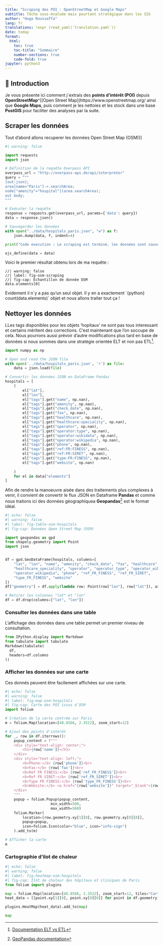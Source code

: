 ```yaml
---
title: "Scraping des POI : OpenStreetMap et Google Maps"
subtitle: Tâche sous-évaluée mais pourtant stratégique dans les SIG
author: "Hugo Roussaffa"
lang: fr
translations: !expr (read_yaml(¨translation.yaml¨)) 
date: today
format:
  html: 
    toc: true
    toc-title: "Sommaire"
    number-sections: true
    code-fold: true
jupyter: python3
---
```



## 📌 Introduction

Je vous présente ici comment j´extrais des **points d’intérêt (POI)** depuis **OpenStreetMap**^[[Open Street Map](https://www.openstreetmap.org/ ainsi que **Google Maps**, puis comment je les nettoies et les stock dans une base **PostGIS** pour faciliter des analyses par la suite.

## Scraper les données

Tout d'abord allons recuperer les données Open Street Map (OSM))]
```python

#| warning: false

import requests
import json

# Définition de la requête Overpass API
overpass_url = "http://overpass-api.de/api/interpreter"
query = """
[out:json];
area[name="Paris"]->.searchArea;
node["amenity"="hospital"](area.searchArea);
out body;
"""

# Exécuter la requête
response = requests.get(overpass_url, params={'data': query})
data = response.json()

# Sauvegarder les données
with open("../data/hospitals_paris.json", "w") as f:
    json.dump(data, f, indent=4)

print("Code execution : Le scraping est terminé, les données sont sauvegardées au format json!")

ojs_define(data = data)
```

Voici le premier résultat obtenu lors de ma requête :

```ojs

//| warning: false
//| label: fig-osm-scraping
//| fig-cap: Echantillon de donnée OSM
data.elements[0]
```


Evidement il n´y a pas qu'un seul objet. Il y en a exactement ´{python} count(data.elements)´ objet et nous allons traiter tout ça !

## Nettoyer les données

LLes tags disponibles pour les objets 'hopitaux' ne sont pas tous interessant et certains méritent des corrections. C'est maintenant que l'on soccupe de cela. Nous pourrons aussi prévoir d'autre modifications plus tard en base de données si nous sommes dans une stratégie orientée ELT et non pas ETL^[[Documentation ELT vs ETL](https://aws.amazon.com/fr/compare/the-difference-between-etl-and-elt/)].

```python
import numpy as np

# Open and read the JSON file
with open('../data/hospitals_paris.json', 'r') as file:
    data = json.load(file)

# Convertir les données JSON en DataFrame Pandas
hospitals = [
    (
        el["lat"], 
        el["lon"], 
        el["tags"].get("name", np.nan),
        el["tags"].get("amenity", np.nan),
        el["tags"].get("check_date", np.nan),
        el["tags"].get("fax", np.nan),
        el["tags"].get("healthcare", np.nan),
        el["tags"].get("healthcare:speciality", np.nan),
        el["tags"].get("operator", np.nan),
        el["tags"].get("operator:type", np.nan),
        el["tags"].get("operator:wikidata", np.nan),
        el["tags"].get("operator:wikipedia", np.nan),
        el["tags"].get("phone", np.nan),
        el["tags"].get("ref:FR:FINESS", np.nan),
        el["tags"].get("ref:FR:SIRET", np.nan),
        el["tags"].get("type:FR:FINESS", np.nan),
        el["tags"].get("website", np.nan)
   
    )
    for el in data["elements"]
]

```

Afin de rendre la manoeuvre aisée dans des traitements plus complexes à venir, il convient de convertir le flux JSON en Dataframe **Pandas** et comme nous traitons ici des données géographiquea **Geopandas**^[[GeoPandas documentation](https://geopandas.org/en/stable/index.html)] est le format idéal.


```python
#| echo: false
#| warning: false
#| label: fig-table-osm-hospitals
#| fig-cap: Données Open Street Map (OSM)

import geopandas as gpd
from shapely.geometry import Point
import json


df = gpd.GeoDataFrame(hospitals, columns=[
    "lat", "lon", "name", "amenity", "check_date", "fax", "healthcare", 
    "healthcare_speciality", "operator", "operator_type", "operator_wikidata", 
    "operator_wikipedia", "phone", "ref_FR_FINESS", "ref_FR_SIRET", 
    "type_FR_FINESS", "website"
])
df["geometry"] = df.apply(lambda row: Point(row["lon"], row["lat"]), axis=1)

# Retirer les colonnes "lat" et "lon"
df = df.drop(columns=["lat", "lon"])

```


### Consulter les données dans une table

L'affichage des données dans une table permet un premier niveau de consultation. 

```python

from IPython.display import Markdown
from tabulate import tabulate
Markdown(tabulate(
  df, 
  headers=df.columns
))

```

### Afficher les données sur une carte
Ces donnés peuvent être facilement affichées sur une carte.

:::{.column-page}
```python
#| echo: false
#| warning: false
#| label: fig-map-osm-hospitals
#| fig-cap: Carte des POI issus d´OSM
import folium

# Création de la carte centrée sur Paris
m = folium.Map(location=[48.8566, 2.3522], zoom_start=12)

# Ajout des points d'intérêt
for _, row in df.iterrows():
    popup_content = f"""
    <div style="text-align: center;">
        <h1>{row['name']}</h1>
    </div>
    <div style="text-align: left;">
        <b>Phone:</b> {row['phone']}<br>
        <b>Fax:</b> {row['fax']}<br>
        <b>Ref FR FINESS:</b> {row['ref_FR_FINESS']}<br>
        <b>Ref FR SIRET:</b> {row['ref_FR_SIRET']}<br>
        <b>Type FR FINESS:</b> {row['type_FR_FINESS']}<br>
        <b>Website:</b> <a href="{row['website']}" target="_blank">{row['website']}</a>
    </div>
    """
    popup = folium.Popup(popup_content,
                     min_width=500,
                     max_width=500)
    folium.Marker(
        location=[row.geometry.xy[1][0], row.geometry.xy[0][0]],
        popup=popup,
        icon=folium.Icon(color="blue", icon="info-sign")
    ).add_to(m)

# Afficher la carte
m
```


### Cartographie d'ilot de chaleur
```python
#| echo: false
#| warning: false
#| label: fig-heatmap-osm-hospitals
#| fig-cap: Ilôt de chaleur des hôpitaux et cliniques de Paris
from folium import plugins

map = folium.Map(location=[48.8566, 2.3522], zoom_start=12, tiles="Cartodb dark_matter")
heat_data = [[point.xy[1][0], point.xy[0][0]] for point in df.geometry]

plugins.HeatMap(heat_data).add_to(map)

map
```
:::